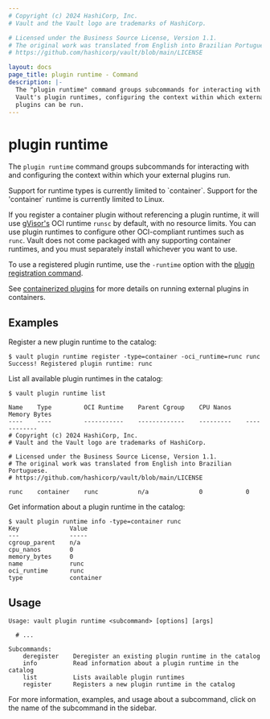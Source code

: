 ```yaml
---
# Copyright (c) 2024 HashiCorp, Inc.
# Vault and the Vault logo are trademarks of HashiCorp.

# Licensed under the Business Source License, Version 1.1.
# The original work was translated from English into Brazilian Portuguese.
# https://github.com/hashicorp/vault/blob/main/LICENSE

layout: docs
page_title: plugin runtime - Command
description: |-
  The "plugin runtime" command groups subcommands for interacting with
  Vault's plugin runtimes, configuring the context within which external
  plugins can be run.
---
```


# plugin runtime

The `plugin runtime` command groups subcommands for interacting with
and configuring the context within which your external plugins run.

<Note title="Limited type support">
  Support for runtime types is currently limited to `container`.
</Note>

<Note title="Limited OS support">
  Support for the 'container` runtime is currently limited to Linux.
</Note>

If you register a container plugin without referencing a plugin runtime, it will
use [gVisor's](https://gvisor.dev/) OCI runtime `runsc` by default, with no
resource limits. You can use plugin runtimes to configure other OCI-compliant
runtimes such as `runc`. Vault does not come packaged with any supporting
container runtimes, and you must separately install whichever you want to use.

To use a registered plugin runtime, use the `-runtime` option with the
[plugin registration command](/vault/docs/commands/plugin/register).

See [containerized plugins](/vault/docs/plugins/containerized-plugins) for more
details on running external plugins in containers.

## Examples

Register a new plugin runtime to the catalog:

```shell-session
$ vault plugin runtime register -type=container -oci_runtime=runc runc
Success! Registered plugin runtime: runc
```

List all available plugin runtimes in the catalog:

```shell-session
$ vault plugin runtime list

Name    Type         OCI Runtime    Parent Cgroup    CPU Nanos    Memory Bytes
----    ----         -----------    -------------    ---------    ------------
# Copyright (c) 2024 HashiCorp, Inc.
# Vault and the Vault logo are trademarks of HashiCorp.

# Licensed under the Business Source License, Version 1.1.
# The original work was translated from English into Brazilian Portuguese.
# https://github.com/hashicorp/vault/blob/main/LICENSE

runc    container    runc           n/a              0            0
```

Get information about a plugin runtime in the catalog:

```shell-session
$ vault plugin runtime info -type=container runc
Key              Value
---              -----
cgroup_parent    n/a
cpu_nanos        0
memory_bytes     0
name             runc
oci_runtime      runc
type             container
```

## Usage

```text
Usage: vault plugin runtime <subcommand> [options] [args]

  # ...

Subcommands:
    deregister    Deregister an existing plugin runtime in the catalog
    info          Read information about a plugin runtime in the catalog
    list          Lists available plugin runtimes
    register      Registers a new plugin runtime in the catalog
```

For more information, examples, and usage about a subcommand, click on the name
of the subcommand in the sidebar.
